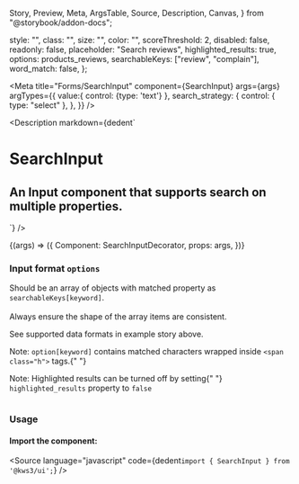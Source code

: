   Story,
  Preview,
  Meta,
  ArgsTable,
  Source,
  Description,
  Canvas,
} from "@storybook/addon-docs";

  style: "",
  class: "",
  size: "",
  color: "",
  scoreThreshold: 2,
  disabled: false,
  readonly: false,
  placeholder: "Search reviews",
  highlighted_results: true,
  options: products_reviews,
  searchableKeys: ["review", "complain"],
  word_match: false,
};

<Version />

<Meta
  title="Forms/SearchInput"
  component={SearchInput}
  args={args}
  argTypes={{
    value:{
      control: {type: 'text'}
    },
    search_strategy: {
      control: { type: "select" },
    },
  }}
/>

<Description
  markdown={dedent`
# SearchInput
## An Input component that supports search on multiple properties.
`}
/>

<Canvas>
  <Story name="SearchInput" args={args} play={playInteractions}>
    {(args) => ({
      Component: SearchInputDecorator,
      props: args,
    })}
  </Story>
</Canvas>

<ArgsTable story="SearchInput" />
<div class="notification is-primary is-light">
  <div class="columns">
    <div class="column">
      <h3>
        Input format <code>options</code>
      </h3>
      <p>
        Should be an array of objects with matched property as
        <code>searchableKeys[keyword]</code>.<br></br>Always ensure the shape of
        the array items are consistent.
      </p>
      <p>See supported data formats in example story above.</p>
      <p>
        Note: <code>option[keyword]</code> contains matched characters wrapped
        inside <code>&lt;span class="h"&gt;</code> tags.{" "}
      </p>
      <p>
        Note: Highlighted results can be turned off by setting{" "}
        <code>highlighted_results</code> property to <code>false</code>
      </p>
    </div>
  </div>
</div>

### Usage

#### Import the component:

<Source
  language="javascript"
  code={dedent`import { SearchInput } from '@kws3/ui';`}
/>
